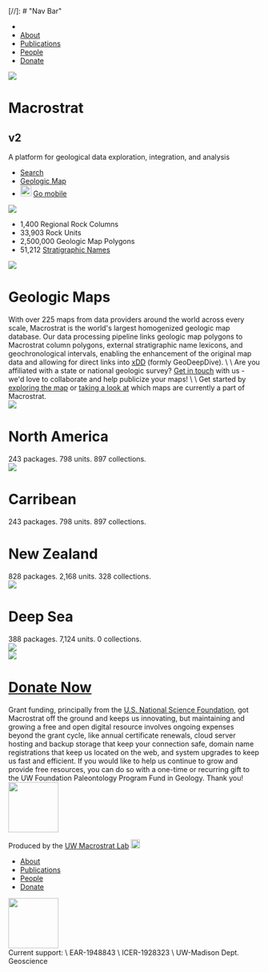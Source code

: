 
<div id="total">
[//]: # "Nav Bar"
<div class="nav">
  <ul>
    <li><a href="/dev/main-page"><MacrostratIcon></MacrostratIcon></a></li>
    <li><a href="/dev/about">About</a></li>
    <li><a href="/dev/publications">Publications</a></li>
    <li><a href="/dev/people">People</a></li>
    <li><a href="/dev/donate">Donate</a></li>
  </ul>
</div>

[//]: # "Start Page"
<div class="parent">
  <div class="left">
    <Image className="back-img cover-image" src="cover_large.jpg"></Image>
    <div class="text">
      <span class="header">
        <h1 id="main-title" class="big">Macrostrat<h2 class="version">v2</h2></h1>
      </span>
      <p class="big-text">A platform for geological data exploration, integration, and analysis</p>
      <ul class="buttons1">
        <li><a type="button" class="btn" href="/sift/#/">Search</a></li>
        <li><a type="button" class="btn" href="/map/#3/40.78/-94.13">Geologic Map</a></li>
        <li><div type="button" class="btn rockd" onclick="window.location='https://rockd.org'">
          <div class="rockd-button-container">
            <Image src="rockd.jpg" width="22px" className="rockd-png"></Image>
            <a href="https://rockd.org" target="_blank">Go mobile</a>
          </div>
        </div></li>
      </ul>
    </div>
  </div>
  

  <div class="right">
    <Image className="back-img sea-image" src="deep_sea_new_medium.jpg"></Image>
    <div class="text">
      <ul class="stats-row">
        <li>
          <span class="top-stat" id="n_columns">1,400</span>
          <span class="top-stat-label">Regional Rock Columns</span>
        </li>
        <li>
          <span class="top-stat" id="n_units">33,903</span>
          <span class="top-stat-label">Rock Units</span>
        </li>
        <li>
          <span class="top-stat" id="n_polys">2,500,000</span>
          <span class="top-stat-label">Geologic Map Polygons</span>
        </li>
        <li>
          <span class="top-stat" id="n_names">51,212</span>
          <span class="top-stat-label"><a href="Macrostrat_strat_names.html" target="_blank">Stratigraphic Names</a></span>
        </li>
      </ul>
    </div>
  </div>

</div>

[//]: # "Geological Maps"
<div class="geologic-maps">
  <Image className="geology-img" src="geology-bgrnd.jpg"></Image>
  <h1 class="title map-title">Geologic Maps</h1>
  <div class="map-info">
    With over 225 maps from data providers around the world across every scale, Macrostrat is the world's largest homogenized geologic map database. Our data processing pipeline links geologic map polygons to Macrostrat column polygons, external stratigraphic name lexicons, and geochronological intervals, enabling the enhancement of the original map data and allowing for direct links into <a href="https://xdd.wisc.edu" target="_blank">xDD</a> (formly GeoDeepDive).
    \
    \
    Are you affiliated with a state or national geologic survey? <a href="mailto:contact@macrostrat.org?Subject=Geologic%20Map%20Collaboration">Get in touch</a> with us - we'd love to collaborate and help publicize your maps!
    \
    \
    Get started by <a href="/map">exploring the map</a> or <a href="/map/sources">taking a look at</a> which maps are currently a part of Macrostrat.
  </div>
</div>

[//]: # "Map Interface"


[//]: # "Maps"


[//]: # "Columns"


[//]: # "Geolofic Lexicon"


[//]: # "Projects"


[//]: # "Locations"
<div id="locations">
  <div class="location">
    <Image className="location-img t1" src="north_america_med.jpg"></Image>
    <div class="location-text">
      <h1>North America</h1>
      <div class="caption">243 packages. 798 units. 897 collections.</div>
    </div>
    <Image className="location-img t2" src="caribbean_new_medium.jpg"></Image>
    <div class="location-text">
      <h1>Carribean</h1>
      <div class="caption">243 packages. 798 units. 897 collections.</div>
    </div>
  </div>
  <div class="location">
    <div class="location-text">
      <h1>New Zealand</h1>
      <div class="caption">828 packages. 2,168 units. 328 collections.</div>
    </div>
    <Image className="location-img t1" src="new_zealand_new_medium.jpg"></Image>
    <div class="location-text">
      <h1>Deep Sea</h1>
      <div class="caption">388 packages. 7,124 units. 0 collections.</div>
    </div>
    <Image className="location-img t2" src="deep_sea_new_medium.jpg"></Image>
  </div>
</div>

[//]: # "Donate"
<div class="donate-container" id="donate">
  <Image className="back-img donate-img" src="donate_medium.jpg"></Image>
  <div class="text">
    <div class="donate-left">
      <h1 class="title donate-title"><a href="https://secure.supportuw.org/give/?id=E0A03FA3-B2A0-431C-83EE-A121A04EEB5D" target="_blank">Donate Now</a></h1>
    </div>
    <div class="donate-right">
      <div class="donate-info">
          Grant funding, principally from the <a href="http://www.nsf.gov" target="_blank">U.S. National Science Foundation</a>, got Macrostrat off the ground and keeps us innovating, but maintaining and growing a free and open digital resource involves ongoing expenses beyond the grant cycle, like annual certificate renewals, cloud server hosting and backup storage that keep your connection safe, domain name registrations that keep us located on the web, and system upgrades to keep us fast and efficient. If you would like to help us continue to grow and provide free resources, you can do so with a one-time or recurring gift to the UW Foundation Paleontology Program Fund in Geology. Thank you!
      </div>
    </div>
  </div>
</div>

[//]: # "Footer"
<div class="footer">
  <div class="footer-container">
    <div class="col-sm-4" id="who-made-it">
      <Image className="logo_white" src="logo_white.png" width="100px"></Image>
      <p class="f1-text">Produced by the <a href="http://strata.geology.wisc.edu" target="_blank">UW Macrostrat Lab</a> <a href="https://github.com/UW-Macrostrat" target="_blank"><Image className="git_logo" src="git-logo.png" width="18px"></Image></a></p>
    </div>
    <div class="col-sm-4" id="bottom-nav">
      <ul class="footer-nav">
        <li><a href="/dev/about">About</a></li>
        <li><a href="/dev/publications">Publications</a></li>
        <li><a href="/dev/people">People</a></li>
        <li><a href="/dev/donate">Donate</a></li>
      </ul>
    </div>
    <div class="col-sm-4 funding">
      <Image className="funding-logo" src="nsf.png" width="100px"></Image>
      <div class="funding-line">
        Current support: \
        EAR-1948843 \
        ICER-1928323 \
        UW-Madison Dept. Geoscience
      </div>
    </div>
  </div>
</div>
</div>